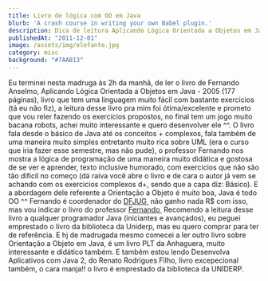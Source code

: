 ```yaml
---
title: Livro de lógica com OO em Java
blurb: 'A crash course in writing your own Babel plugin.'
description: Dica de leitura Aplicando Lógica Orientada a Objetos em Java
publishedAt: "2011-12-01"
image: /assets/img/elefante.jpg
category: misc
background: "#7AAB13"
---
```


Eu terminei nesta madruga às 2h da manhã, de ler o livro de Fernando Anselmo, Aplicando Lógica Orientada a Objetos em Java - 2005 (177 páginas), livro que tem uma linguagem muito fácil com bastante exercicios (tá eu não fiz), a leitura desse livro pra mim foi ótima/excelente e prometo que vou reler fazendo os exercícios propostos, no final tem um jogo muito bacana robots, achei muito interessante e quero desenvolver ele ^^. O livro fala desde o básico de Java até os conceitos + complexos, fala também de uma maneira muito simples entretanto muito rica sobre UML (era o curso que iria fazer esse semestre, mas não pude), o professor Fernando nos mostra a lógica de programação de uma maneira muito didática e gostosa de se ver e aprender, texto inclusive humorado, com exercicios que não são tão dificil no começo (dá raiva você abre o livro e de cara o autor já vem se achando com os exercicios complexos d+, sendo que a capa diz: Básico). E a abordagem dele referente a Orientação a Objeto é muito boa, Java é todo OO ^^ Fernando é coordenador do [DFJUG ](http://www.dfjug.org.br/DFJUG/) não ganho nada R$ com isso, mas vou indicar o livro do professor [Fernando ](http://www.visualbooks.com.br/shop/mostralivro.asp?escolha=8575021621) Recomendo a leitura desse livro a qualquer programador Java (iniciantes e avançados), eu peguei emprestado o livro da biblioteca da Uniderp, mas eu quero comprar para ter de referência. E hj de madrugada mesmo comecei a ler outro livro sobre Orientação a Objeto em Java, é um livro PLT da Anhaguera, muito interessante e didático também. E também estou lendo Desenvolva Aplicativos com Java 2, do Renato Rodrigues Filho, livro excepecional também, o cara manja!! o livro é emprestado da biblioteca da UNIDERP.